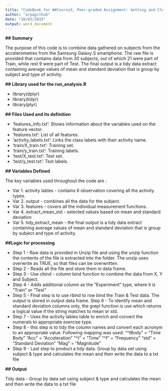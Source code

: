 ```yaml
---
title: "CodeBook for ##Course3, Peer-graded Assignment: Getting and Cleaning Data Course Project"
author: "arpagithub"
date: "20/03/2019"
output: word_document
---
```


**## Summary**

The purpose of this code is to combine data gathered on subjects from the accelerometres from the Samsung Galaxy S smartphone. 
The raw file is provided that contains data from 30 subjects, out of which 21 were part of Train, while rest 9 were part of Test. 
The final output is a tidy data extract containing average values of mean and standard deviation that is group by subject and type of activity. 

**## Library used for the run_analysis.R**

* library(dplyr)
* library(tidyr)
* library(plyr)

**## Files Used and its definition**

* 'features_info.txt': Shows information about the variables used on the feature vector.
* 'features.txt': List of all features.
* 'activity_labels.txt': Links the class labels with their activity name.
* 'train/X_train.txt': Training set.
* 'train/y_train.txt': Training labels.
* 'test/X_test.txt': Test set.
* 'test/y_test.txt': Test labels.

**## Variables Defined**

The key variables used throughout the code are :

* Var 1. activity lables - contains 6 observation covering all the activity types. 
* Var 2. output - combines all the data for the subject. 
* Var 3. features - covers all the individual measurement functions. 
* Var 4. extract_mean_std - selected values based on mean and standard deviation
* Var 5. tidy_extract_mean - the final output is a tidy data extract containing average values of mean and standard deviation that is group by subject and type of activity. 

**##Logic for processing**

* Step 1 - Raw data is provided in Unzip file and using the unzip function the contents of the file is extracted into the folder. The unzip uses overwrite as TRUE, so that files can be overwritten. 
* Step 2 - Reads all the file and store them in data frame.
* Step 3 - Use cbind - column bind function to combine the data from X, Y and Subject. 
* Step 4 - Adds additional column as the "Experiment" type, where it is "Train" or "Test"
* Step 5 - Final step is to use rbind to row bind the Train & Test data. The output is stored in output data frame. Step 6 - To identify mean and standard deviation columns only, the grepl function is use which returns a logical value if the string matches to mean or std. 
* Step 7 - Uses the activity lables table to enrich and convert the numerals to appropriate exercise type. 
* Step 8 - this step is to tidy the column names and convert each acronym to an appropriate value. Following mapping was used:
        "^tBody"        =       "Time Body "
        "Acc"           =       "Acceleration "
        "^t"            =       "Time "
        "^f"            =        "Frequency "
        "std"           =       "Standard Deviation "
        "Mag"           =       "Magnitude "
* Step 9 - Last step to product a tidy data. Group by data set using subject & type and calculates the mean and then write the data to a txt file

**## Output**

Tidy data - Group by data set using subject & type and calculates the mean and then write the data to a txt file

